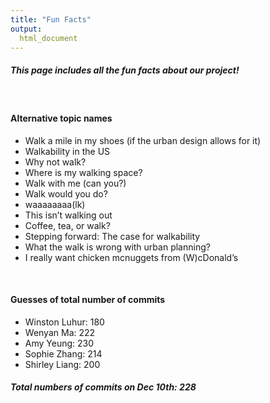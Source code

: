 ```yaml
---
title: "Fun Facts"
output: 
  html_document
---
```


<style>
div.blue { background-color:aliceblue; border-radius: 5px; padding: 20px;}
</style>
<div class = "blue">

##### This page includes all the fun facts about our project!

</div>
 
<br>

#### Alternative topic names
* Walk a mile in my shoes (if the urban design allows for it)
* Walkability in the US
* Why not walk?
* Where is my walking space?
* Walk with me (can you?)
* Walk would you do?
* waaaaaaaa(lk)
* This isn’t walking out
* Coffee, tea, or walk?
* Stepping forward: The case for walkability
* What the walk is wrong with urban planning?
* I really want chicken mcnuggets from (W)cDonald’s 

<br>


#### Guesses of total number of commits
* Winston Luhur: 180
* Wenyan Ma: 222
* Amy Yeung: 230
* Sophie Zhang: 214
* Shirley Liang: 200
<br>

###### **Total numbers of commits on Dec 10th: 228**

